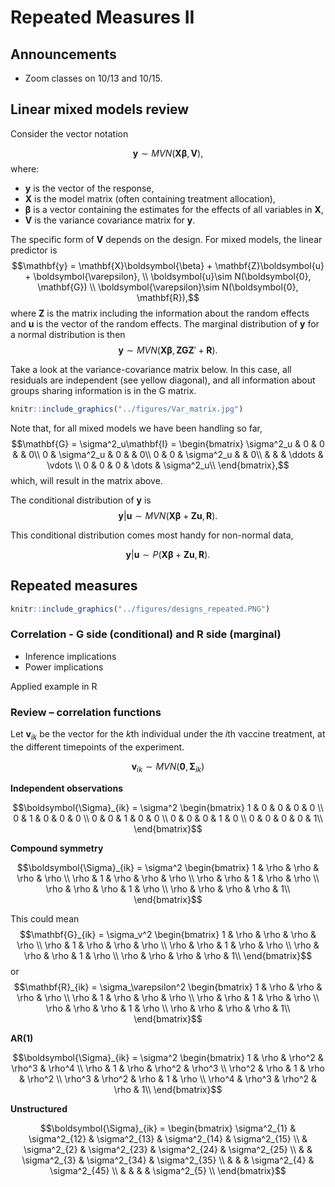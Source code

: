 # Repeated Measures II 

## Announcements 

- Zoom classes on 10/13 and 10/15. 

## Linear mixed models review 

Consider the vector notation 

$$\mathbf{y} \sim MVN(\mathbf{X}\boldsymbol{\beta}, \mathbf{V}),$$
where:

- $\mathbf{y}$ is the vector of the response, 
- $\mathbf{X}$ is the model matrix (often containing treatment allocation), 
- $\boldsymbol{\beta}$ is a vector containing the estimates for the effects of all variables in $\mathbf{X}$, 
- $\mathbf{V}$ is the variance covariance matrix for $\mathbf{y}$. 

The specific form of $\mathbf{V}$ depends on the design. 
For mixed models, the linear predictor is 
$$\mathbf{y} = \mathbf{X}\boldsymbol{\beta} + \mathbf{Z}\boldsymbol{u} + \boldsymbol{\varepsilon}, \\
\boldsymbol{u}\sim N(\boldsymbol{0}, \mathbf{G}) \\
\boldsymbol{\varepsilon}\sim N(\boldsymbol{0}, \mathbf{R}),$$
where $\mathbf{Z}$ is the matrix including the information about the random effects and $\boldsymbol{u}$ is the vector of the random effects. 
The marginal distribution of $\mathbf{y}$ for a normal distribution is then 
$$\mathbf{y} \sim MVN(\mathbf{X}\boldsymbol{\beta}, \mathbf{ZGZ}'+\mathbf{R}).$$

Take a look at the variance-covariance matrix below. In this case, all residuals are independent (see yellow diagonal), and all information about groups sharing information is in the G matrix.   

```r
knitr::include_graphics("../figures/Var_matrix.jpg")
```

Note that, for all mixed models we have been handling so far, 
$$\mathbf{G} = \sigma^2_u\mathbf{I} = 
\begin{bmatrix} 
\sigma^2_u & 0 & 0 & & 0\\
0 & \sigma^2_u & 0 &  & 0\\
0 & 0 & \sigma^2_u &  & 0\\
 &  &  & \ddots & \vdots \\
0 & 0 & 0 & \dots & \sigma^2_u\\
\end{bmatrix},$$
which, will result in the matrix above. 

The conditional distribution of $\mathbf{y}$ is 
$$\mathbf{y} \vert \boldsymbol{u} \sim MVN(\mathbf{X}\boldsymbol{\beta}+\mathbf{Z}\boldsymbol{u}, \mathbf{R}).$$

This conditional distribution comes most handy for non-normal data, 

$$\mathbf{y} \vert \boldsymbol{u} \sim P(\mathbf{X}\boldsymbol{\beta}+\mathbf{Z}\boldsymbol{u}, \mathbf{R}).$$

## Repeated measures 


```r
knitr::include_graphics("../figures/designs_repeated.PNG")
```

### Correlation - G side (conditional) and R side (marginal)
 
- Inference implications 
- Power implications 

Applied example in R



### Review -- correlation functions 

Let $\mathbf{v}_{i k}$ be the vector for the $k$th individual under the $i$th vaccine treatment, at the different timepoints of the experiment. 

$$\mathbf{v}_{i k} \sim MVN(\boldsymbol{0}, \boldsymbol{\Sigma}_{ik})$$

**Independent observations** 

$$\boldsymbol{\Sigma}_{ik} =
\sigma^2 
\begin{bmatrix}
1 & 0 & 0 & 0 & 0 \\
0 & 1 & 0 & 0 & 0 \\
0 & 0 & 1 & 0 & 0 \\
0 & 0 & 0 & 1 & 0 \\
0 & 0 & 0 & 0 & 1\\
\end{bmatrix}$$


**Compound symmetry** 


$$\boldsymbol{\Sigma}_{ik} =
\sigma^2 
\begin{bmatrix}
1 & \rho & \rho & \rho & \rho \\
\rho & 1 & \rho & \rho & \rho \\
\rho & \rho & 1 & \rho & \rho \\
\rho & \rho & \rho & 1 & \rho \\
\rho & \rho & \rho & \rho & 1\\
\end{bmatrix}$$

This could mean 
$$\mathbf{G}_{ik} =
\sigma_v^2 
\begin{bmatrix}
1 & \rho & \rho & \rho & \rho \\
\rho & 1 & \rho & \rho & \rho \\
\rho & \rho & 1 & \rho & \rho \\
\rho & \rho & \rho & 1 & \rho \\
\rho & \rho & \rho & \rho & 1\\
\end{bmatrix}$$
or
$$\mathbf{R}_{ik} =
\sigma_\varepsilon^2 
\begin{bmatrix}
1 & \rho & \rho & \rho & \rho \\
\rho & 1 & \rho & \rho & \rho \\
\rho & \rho & 1 & \rho & \rho \\
\rho & \rho & \rho & 1 & \rho \\
\rho & \rho & \rho & \rho & 1\\
\end{bmatrix}$$

**AR(1)**

$$\boldsymbol{\Sigma}_{ik} =
\sigma^2 
\begin{bmatrix}
1 & \rho & \rho^2 & \rho^3 & \rho^4 \\
\rho & 1 & \rho & \rho^2 & \rho^3 \\
\rho^2 & \rho & 1 & \rho & \rho^2 \\
\rho^3 & \rho^2 & \rho & 1 & \rho \\
\rho^4 & \rho^3 & \rho^2 & \rho & 1\\
\end{bmatrix}$$

**Unstructured** 

$$\boldsymbol{\Sigma}_{ik} =
\begin{bmatrix}
\sigma^2_{1} & \sigma^2_{12} & \sigma^2_{13} & \sigma^2_{14} & \sigma^2_{15} \\
 & \sigma^2_{2} & \sigma^2_{23} & \sigma^2_{24} & \sigma^2_{25} \\
 &   & \sigma^2_{3} & \sigma^2_{34} & \sigma^2_{35} \\
  &  &  & \sigma^2_{4} & \sigma^2_{45} \\
 &  &  &  & \sigma^2_{5} \\
\end{bmatrix}$$


